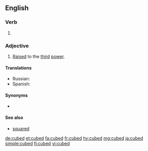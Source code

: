 ==English==

===Verb===
{{head|en|verb form}}

# {{en-past of|cube}}

===Adjective===
{{en-adj|-}}

# {{context|mathematics|lang=en}} [[raise|Raised]] to the [[third]] [[power]].

====Translations====
{{trans-top|raised to the third power}}
{{trans-mid}}
* Russian: {{t|ru|в кубе|tr=v kúb'e|sc=Cyrl}}
* Spanish: {{t|es|[[al]] [[cubo]]}}
{{trans-bottom}}

====Synonyms====
* {{l|mul|³}}

====See also====
* [[squared]]

[[de:cubed]]
[[et:cubed]]
[[fa:cubed]]
[[fr:cubed]]
[[hy:cubed]]
[[mg:cubed]]
[[ja:cubed]]
[[simple:cubed]]
[[fi:cubed]]
[[vi:cubed]]